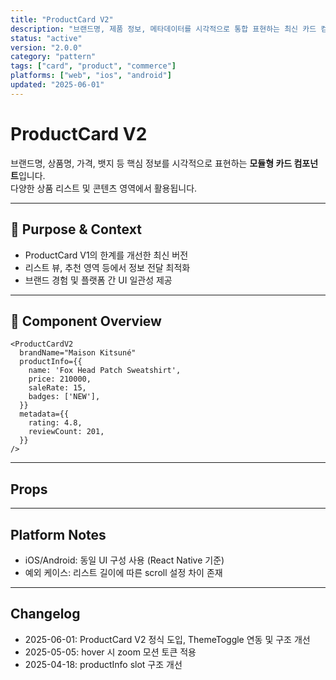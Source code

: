 ```yaml
---
title: "ProductCard V2"
description: "브랜드명, 제품 정보, 메타데이터를 시각적으로 통합 표현하는 최신 카드 컴포넌트입니다."
status: "active"
version: "2.0.0"
category: "pattern"
tags: ["card", "product", "commerce"]
platforms: ["web", "ios", "android"]
updated: "2025-06-01"
---
```



# ProductCard V2

브랜드명, 상품명, 가격, 뱃지 등 핵심 정보를 시각적으로 표현하는 **모듈형 카드 컴포넌트**입니다.  
다양한 상품 리스트 및 콘텐츠 영역에서 활용됩니다.

---

## 🧠 Purpose & Context

- ProductCard V1의 한계를 개선한 최신 버전
- 리스트 뷰, 추천 영역 등에서 정보 전달 최적화
- 브랜드 경험 및 플랫폼 간 UI 일관성 제공

---

## 🧪 Component Overview

```tsx
<ProductCardV2
  brandName="Maison Kitsuné"
  productInfo={{
    name: 'Fox Head Patch Sweatshirt',
    price: 210000,
    saleRate: 15,
    badges: ['NEW'],
  }}
  metadata={{
    rating: 4.8,
    reviewCount: 201,
  }}
/>
``` 

--- 

## Props


--- 

## Platform Notes

- iOS/Android: 동일 UI 구성 사용 (React Native 기준)
- 예외 케이스: 리스트 길이에 따른 scroll 설정 차이 존재

--- 

## Changelog 

- 2025-06-01: ProductCard V2 정식 도입, ThemeToggle 연동 및 구조 개선
- 2025-05-05: hover 시 zoom 모션 토큰 적용
- 2025-04-18: productInfo slot 구조 개선

